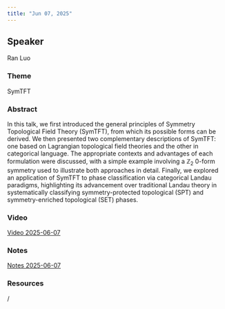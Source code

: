 ```yaml
---
title: "Jun 07, 2025"
---
```


## Speaker
Ran Luo

### Theme
SymTFT

### Abstract
In this talk, we first introduced the general principles of Symmetry Topological Field Theory (SymTFT), from which its possible forms can be derived. We then presented two complementary descriptions of SymTFT: one based on Lagrangian topological field theories and the other in categorical language. The appropriate contexts and advantages of each formulation were discussed, with a simple example involving a $\mathbb{Z}_2$ 0-form symmetry used to illustrate both approaches in detail. Finally, we explored an application of SymTFT to phase classification via categorical Landau paradigms, highlighting its advancement over traditional Landau theory in systematically classifying symmetry-protected topological (SPT) and symmetry-enriched topological (SET) phases.

### Video  
[Video 2025-06-07](https://drive.google.com/file/d/1gUEBh20c0ZICNsMpkpKDCh45qckQR4zD/view?usp=sharing)

### Notes  
[Notes 2025-06-07](https://drive.google.com/file/d/1aZsoSBQeqlELDAxbSNFoVXCIh00Dgup7/view?usp=sharing)

### Resources  
/